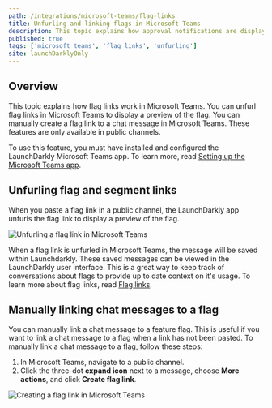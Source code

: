 ```yaml
---
path: /integrations/microsoft-teams/flag-links
title: Unfurling and linking flags in Microsoft Teams
description: This topic explains how approval notifications are displayed in Microsoft Teams.
published: true
tags: ['microsoft teams', 'flag links', 'unfurling']
site: launchDarklyOnly
---
```


## Overview

This topic explains how flag links work in Microsoft Teams. You can unfurl flag links in Microsoft Teams to display a preview of the flag. You can manually create a flag link to a chat message in Microsoft Teams. These features are only available in public channels.

To use this feature, you must have installed and configured the LaunchDarkly Microsoft Teams app. To learn more, read [Setting up the Microsoft Teams app](/integrations/microsoft-teams/setting-up).

## Unfurling flag and segment links

When you paste a flag link in a public channel, the LaunchDarkly app unfurls the flag link to display a preview of the flag.

![Unfurling a flag link in Microsoft Teams](teams-ld-unfurl.png)

When a flag link is unfurled in Microsoft Teams, the message will be saved within Launchdarkly. These saved messages can be viewed in the LaunchDarkly user interface. This is a great way to keep track of conversations about flags to provide up to date context on it's usage. To learn more about flag links, read [Flag links](/home/flags/links).

## Manually linking chat messages to a flag

You can manually link a chat message to a feature flag. This is useful if you want to link a chat message to a flag when a link has not been pasted. To manually link a chat message to a flag, follow these steps:

1. In Microsoft Teams, navigate to a public channel.
2. Click the three-dot **expand icon** next to a message, choose **More actions**, and click **Create flag link**.

![Creating a flag link in Microsoft Teams](teams-ld-creating-flag-link.png)
